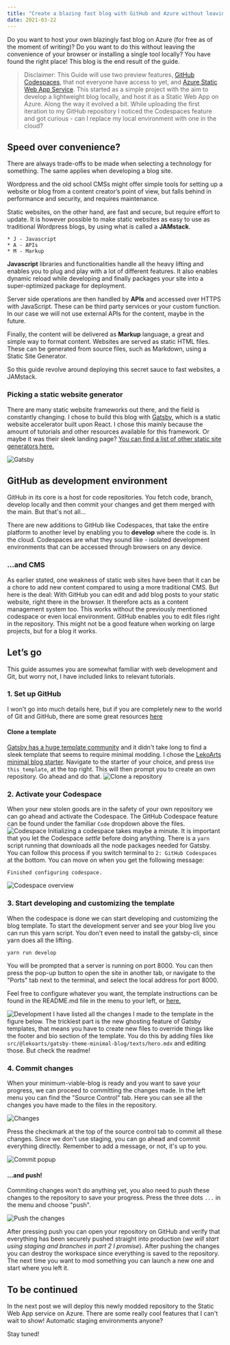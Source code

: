 ```yaml
---
title: "Create a blazing fast blog with GitHub and Azure without leaving your browser (part 1)"
date: 2021-03-22
---
```

Do you want to host your own blazingly fast blog on Azure (for free as of the moment of writing)? Do you want to do this without leaving the convenience of your browser or installing a single tool locally? You have found the right place! This blog is the end result of the guide.

> Disclaimer: This Guide will use two preview features, [GitHub Codespaces](https://github.com/features/codespaces), that not everyone have access to yet, and [Azure Static Web App Service](https://azure.microsoft.com/en-us/services/app-service/static/). 
This started as a simple project with the aim to develop a lightweight blog locally, and host it as a Static Web App on Azure. Along the way it evolved a bit. While uploading the first iteration to my GitHub repository I noticed the Codespaces feature and got curious - can I replace my local environment with one in the cloud?

## Speed over convenience?
There are always trade-offs to be made when selecting a technology for something. The same applies when developing a blog site. 

Wordpress and the old school CMSs might offer simple tools for setting up a website or blog from a content creator’s point of view, but falls behind in performance and security, and requires maintenance. 

Static websites, on the other hand, are fast and secure, but require effort to update. It is however possible to make static websites as easy to use as traditional Wordpress blogs, by using what is called a **JAMstack**. 
```
* J - Javascript
* A - APIs
* M - Markup
```
**Javascript** libraries and functionalities handle all the heavy lifting and enables you to plug and play with a lot of different features. It also enables dynamic reload while developing and finally packages your site into a super-optimized package for deployment.

Server side operations are then handled by **APIs** and accessed over HTTPS with JavaScript. These can be third party services or your custom function. In our case we will not use external APIs for the content, maybe in the future.

Finally, the content will be delivered as **Markup** language, a great and simple way to format content. Websites are served as static HTML files. These can be generated from source files, such as Markdown, using a Static Site Generator.

So this guide revolve around deploying this secret sauce to fast websites, a JAMstack.

### Picking a static website generator
There are many static website frameworks out there, and the field is constantly changing. I chose to build this blog with [Gatsby](https://www.gatsbyjs.com/), which is a static website accelerator built upon React. I chose this mainly because the amount of tutorials and other resources available for this framework. Or maybe it was their sleek landing page? [You can find a list of other static site generators here.](https://jamstack.org/generators/)

![Gatsby](./gatsby.png)

## GitHub as development environment
GitHub in its core is a host for code repositories. You fetch code, branch, develop locally and then commit your changes and get them merged with the main. But that's not all...

There are new additions to GitHub like Codespaces, that take the entire platform to another level by enabling you to **develop** where the code is. In the cloud. Codespaces are what they sound like - isolated development environments that can be accessed through browsers on any device.

### ...and CMS
As earlier stated, one weakness of static web sites have been that it can be a chore to add new content compared to using a more traditional CMS. But here is the deal: With GitHub you can edit and add blog posts to your static website, right there in the browser. It therefore acts as a content management system too. This works without the previously mentioned codespace or even local environment. GitHub enables you to edit files right in the repository. This might not be a good feature when working on large projects, but for a blog it works. 

## Let’s go
This guide assumes you are somewhat familiar with web development and Git, but worry not, I have included links to relevant tutorials.

### 1. Set up GitHub
I won't go into much details here, but if you are completely new to the world of Git and GitHub, there are some great resources [here](https://guides.github.com/activities/hello-world/)

#### Clone a template
[Gatsby has a huge template community](https://www.gatsbyjs.com/starters/?) and it didn't take long to find a sleek template that seems to require minimal modding. I chose the [LekoArts minimal blog starter](https://github.com/LekoArts/gatsby-starter-minimal-blog). Navigate to the starter of your choice, and press `Use this template`, at the top right. This will then prompt you to create an own repository. Go ahead and do that.
![Clone a repository](./clone.png)

### 2. Activate your Codespace
When your new stolen goods are in the safety of your own repository we can go ahead and activate the Codespace. The GitHub Codespace feature can be found under the familiar `Code` dropdown above the files.
![Codespace](./codespacesorclone.png)
Initializing a codespace takes maybe a minute. 
It is important that you let the Codespace *settle* before doing anything. There is a `yarn` script running that downloads all the node packages needed for Gatsby. You can follow this process if you switch terminal to `2: GitHub Codespaces` at the bottom. You can move on when you get the following message:
```
Finished configuring codespace.
```
![Codespace overview](./codespaces_buildcomplete.png)

### 3. Start developing and customizing the template
When the codespace is done we can start developing and customizing the blog template. To start the development server and see your blog live you can run this yarn script. You don't even need to install the gatsby-cli, since yarn does all the lifting.

```
yarn run develop
```
You will be prompted that a server is running on port 8000. You can then press the pop-up button to open the site in another tab, or navigate to the "Ports" tab next to the terminal, and select the local address for port 8000.

Feel free to configure whatever you want, the template instructions can be found in the README.md file in the menu to your left, or [here.](https://github.com/LekoArts/gatsby-starter-minimal-blog)

![Development](./sidebyside.png)
I have listed all the changes I made to the template in the figure below. The trickiest part is the new ghosting feature of Gatsby templates, that means you have to create new files to override things like the footer and bio section of the template. You do this by adding files like `src/@lekoarts/gatsby-theme-minimal-blog/texts/hero.mdx` and editing those. But check the readme!

### 4. Commit changes
When your minimum-viable-blog is ready and you want to save your progress, we can proceed to committing the changes made. In the left menu you can find the "Source Control" tab. Here you can see all the changes you have made to the files in the repository. 

![Changes](./commit1.png)

Press the checkmark at the top of the source control tab to commit all these changes. Since we don't use staging, you can go ahead and commit everything directly. Remember to add a message, or not, it's up to you. 

![Commit popup](./commitpopup.png)

#### ...and push!
Commiting changes won't do anything yet, you also need to push these changes to the repository to save your progress. Press the three dots `...` in the menu and choose "push". 

![Push the changes](./push.png)

After pressing push you can open your repository on GitHub and verify that everything has been securely pushed straight into production (*we will start using staging and branches in part 2 I promise*). After pushing the changes you can destroy the workspace since everything is saved to the repository. The next time you want to mod something you can launch a new one and start where you left it.

## To be continued
In the next post we will deploy this newly modded repository to the Static Web App service on Azure. There are some really cool features that I can't wait to show! Automatic staging environments anyone? 

Stay tuned!

